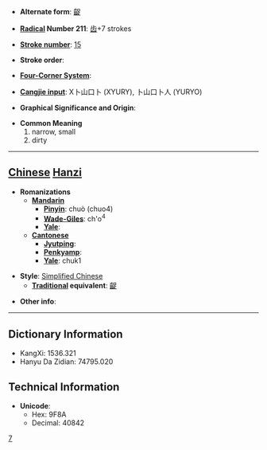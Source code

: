 * '''Alternate form''': [[齪]]

* '''[[Wiktionary:Chinese radical index| Radical]] Number 211''': [[Wiktionary:Chinese radical index 齿|齿]]+7 strokes

* '''[[Wiktionary:Chinese total strokes index|Stroke number]]''': [[Wiktionary:Chinese total strokes index 15|15]]

* '''Stroke order''': 

* '''[[Wiktionary:Chinese four corner index|Four-Corner System]]''': 

* '''[[Wiktionary:Chinese Cangjie index|Cangjie input]]''': X卜山口卜 (XYURY), 卜山口卜人 (YURYO)

* '''Graphical Significance and Origin''': 

* '''Common Meaning'''
*#narrow, small
*# dirty


----

== [[Chinese]] [[Hanzi]] ==

* '''Romanizations'''
** '''[[Mandarin]]'''
*** '''[[Pinyin]]''': chuò (chuo4)
*** '''[[Wade-Giles]]''': ch'o<sup>4</sup>
*** '''[[Yale]]''': 
** '''[[Cantonese]]'''
*** '''[[Jyutping]]''':
*** '''[[Penkyamp]]''': 
*** '''[[Yale]]''': chuk1

* '''Style''': [[Simplified Chinese]] 
** '''[[Traditional Chinese|Traditional]] equivalent''': [[齪]]

* '''Other info''': 

----

== Dictionary Information ==

* KangXi: 1536.321
* Hanyu Da Zidian: 74795.020

== Technical Information ==

* '''Unicode''':
** Hex: 9F8A
** Decimal: 40842
[[Category:⻮|7]]